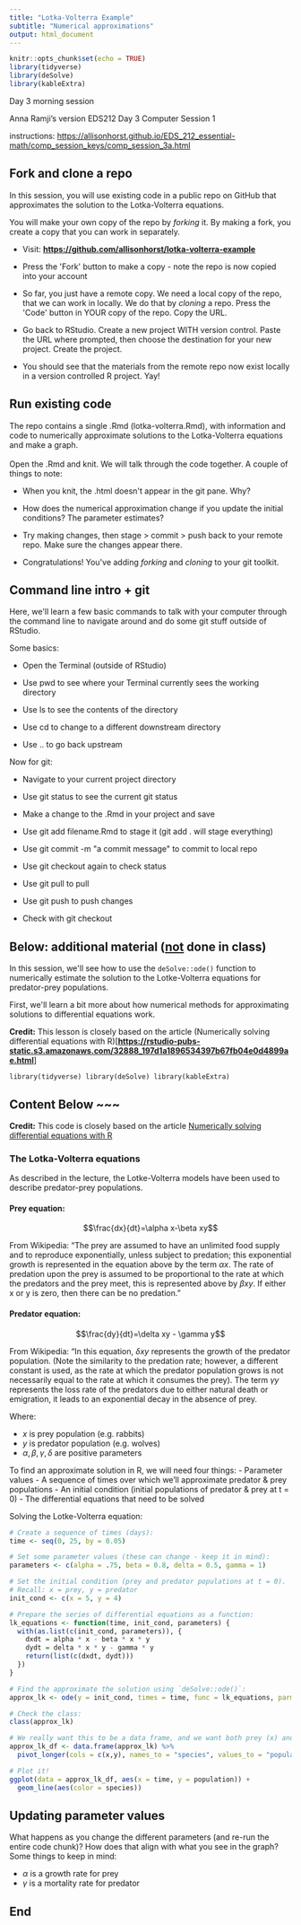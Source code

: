 ```yaml
---
title: "Lotka-Volterra Example"
subtitle: "Numerical approximations"
output: html_document
---
```


```r
knitr::opts_chunk$set(echo = TRUE)
library(tidyverse)
library(deSolve)
library(kableExtra)
```

Day 3 morning session

Anna Ramji's version EDS212 Day 3 Computer Session 1

instructions: <https://allisonhorst.github.io/EDS_212_essential-math/comp_session_keys/comp_session_3a.html>

## **Fork and clone a repo**

In this session, you will use existing code in a public repo on GitHub that approximates the solution to the Lotka-Volterra equations.

You will make your own copy of the repo by *forking* it. By making a fork, you create a copy that you can work in separately.

-   Visit: [**https://github.com/allisonhorst/lotka-volterra-example**](https://github.com/allisonhorst/lotka-volterra-example)

-   Press the \'Fork\' button to make a copy - note the repo is now copied into your account

-   So far, you just have a remote copy. We need a local copy of the repo, that we can work in locally. We do that by *cloning* a repo. Press the \'Code\' button in YOUR copy of the repo. Copy the URL.

-   Go back to RStudio. Create a new project WITH version control. Paste the URL where prompted, then choose the destination for your new project. Create the project.

-   You should see that the materials from the remote repo now exist locally in a version controlled R project. Yay!

## **Run existing code**

The repo contains a single .Rmd (lotka-volterra.Rmd), with information and code to numerically approximate solutions to the Lotka-Volterra equations and make a graph.\
\
Open the .Rmd and knit. We will talk through the code together. A couple of things to note:

-   When you knit, the .html doesn\'t appear in the git pane. Why?

-   How does the numerical approximation change if you update the initial conditions? The parameter estimates?

-   Try making changes, then stage \> commit \> push back to your remote repo. Make sure the changes appear there.

-   Congratulations! You\'ve adding *forking* and *cloning* to your git toolkit.

## **Command line intro + git**

Here, we\'ll learn a few basic commands to talk with your computer through the command line to navigate around and do some git stuff outside of RStudio.

Some basics:

-   Open the Terminal (outside of RStudio)

-   Use pwd to see where your Terminal currently sees the working directory

-   Use ls to see the contents of the directory

-   Use cd to change to a different downstream directory

-   Use .. to go back upstream

Now for git:

-   Navigate to your current project directory

-   Use git status to see the current git status

-   Make a change to the .Rmd in your project and save

-   Use git add filename.Rmd to stage it (git add . will stage everything)

-   Use git commit -m \"a commit message\" to commit to local repo

-   Use git checkout again to check status

-   Use git pull to pull

-   Use git push to push changes

-   Check with git checkout

## **Below: additional material ([not]{.underline} done in class)**

In this session, we\'ll see how to use the `deSolve::ode()` function to numerically estimate the solution to the Lotke-Volterra equations for predator-prey populations.

First, we\'ll learn a bit more about how numerical methods for approximating solutions to differential equations work.

**Credit:** This lesson is closely based on the article (Numerically solving differential equations with R)[[**https://rstudio-pubs-static.s3.amazonaws.com/32888_197d1a1896534397b67fb04e0d4899ae.html**](https://rstudio-pubs-static.s3.amazonaws.com/32888_197d1a1896534397b67fb04e0d4899ae.html)]

```         
library(tidyverse) library(deSolve) library(kableExtra)
```

## Content Below \~\~\~

**Credit:** This code is closely based on the article [Numerically solving differential equations with R](https://rstudio-pubs-static.s3.amazonaws.com/32888_197d1a1896534397b67fb04e0d4899ae.html)

### The Lotka-Volterra equations

As described in the lecture, the Lotke-Volterra models have been used to describe predator-prey populations.

#### Prey equation:

$$\frac{dx}{dt}=\alpha x-\beta xy$$

From Wikipedia: "The prey are assumed to have an unlimited food supply and to reproduce exponentially, unless subject to predation; this exponential growth is represented in the equation above by the term $\alpha x$. The rate of predation upon the prey is assumed to be proportional to the rate at which the predators and the prey meet, this is represented above by $\beta xy$. If either x or y is zero, then there can be no predation."

#### Predator equation:

$$\frac{dy}{dt}=\delta xy - \gamma y$$

From Wikipedia: "In this equation, $\delta xy$ represents the growth of the predator population. (Note the similarity to the predation rate; however, a different constant is used, as the rate at which the predator population grows is not necessarily equal to the rate at which it consumes the prey). The term $\gamma y$ represents the loss rate of the predators due to either natural death or emigration, it leads to an exponential decay in the absence of prey.

Where:

-   $x$ is prey population (e.g. rabbits)
-   $y$ is predator population (e.g. wolves)
-   $\alpha, \beta, \gamma, \delta$ are positive parameters

To find an approximate solution in R, we will need four things: - Parameter values - A sequence of times over which we'll approximate predator & prey populations - An initial condition (initial populations of predator & prey at t = 0) - The differential equations that need to be solved

Solving the Lotke-Volterra equation:

```r
# Create a sequence of times (days): 
time <- seq(0, 25, by = 0.05)

# Set some parameter values (these can change - keep it in mind):
parameters <- c(alpha = .75, beta = 0.8, delta = 0.5, gamma = 1)

# Set the initial condition (prey and predator populations at t = 0).
# Recall: x = prey, y = predator
init_cond <- c(x = 5, y = 4)

# Prepare the series of differential equations as a function: 
lk_equations <- function(time, init_cond, parameters) {
  with(as.list(c(init_cond, parameters)), {
    dxdt = alpha * x - beta * x * y
    dydt = delta * x * y - gamma * y
    return(list(c(dxdt, dydt)))
  })
}

# Find the approximate the solution using `deSolve::ode()`:
approx_lk <- ode(y = init_cond, times = time, func = lk_equations, parms = parameters)

# Check the class: 
class(approx_lk)

# We really want this to be a data frame, and we want both prey (x) and predator (y) to be in the same column -- we'll learn why in EDS 221 (tidy data)
approx_lk_df <- data.frame(approx_lk) %>% 
  pivot_longer(cols = c(x,y), names_to = "species", values_to = "population")

# Plot it! 
ggplot(data = approx_lk_df, aes(x = time, y = population)) +
  geom_line(aes(color = species))
```

## Updating parameter values

What happens as you change the different parameters (and re-run the entire code chunk)? How does that align with what you see in the graph? Some things to keep in mind:

-   $\alpha$ is a growth rate for prey
-   $\gamma$ is a mortality rate for predator

## End
